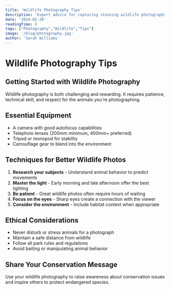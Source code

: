 ```yaml
---
title: 'Wildlife Photography Tips'
description: 'Expert advice for capturing stunning wildlife photographs.'
date: '2024-02-20'
readingTime: 8
tags: ["Photography","Wildlife","Tips"]
image: '/blog/photography.jpg'
author: 'Sarah Williams'
---
```



# Wildlife Photography Tips

## Getting Started with Wildlife Photography

Wildlife photography is both challenging and rewarding. It requires patience, technical skill, and respect for the animals you're photographing.

## Essential Equipment

- A camera with good autofocus capabilities
- Telephoto lenses (200mm minimum, 400mm+ preferred)
- Tripod or monopod for stability
- Camouflage gear to blend into the environment

## Techniques for Better Wildlife Photos

1. **Research your subjects** - Understand animal behavior to predict movements
2. **Master the light** - Early morning and late afternoon offer the best lighting
3. **Be patient** - Great wildlife photos often require hours of waiting
4. **Focus on the eyes** - Sharp eyes create a connection with the viewer
5. **Consider the environment** - Include habitat context when appropriate

## Ethical Considerations

- Never disturb or stress animals for a photograph
- Maintain a safe distance from wildlife
- Follow all park rules and regulations
- Avoid baiting or manipulating animal behavior

## Share Your Conservation Message

Use your wildlife photography to raise awareness about conservation issues and inspire others to protect endangered species.
